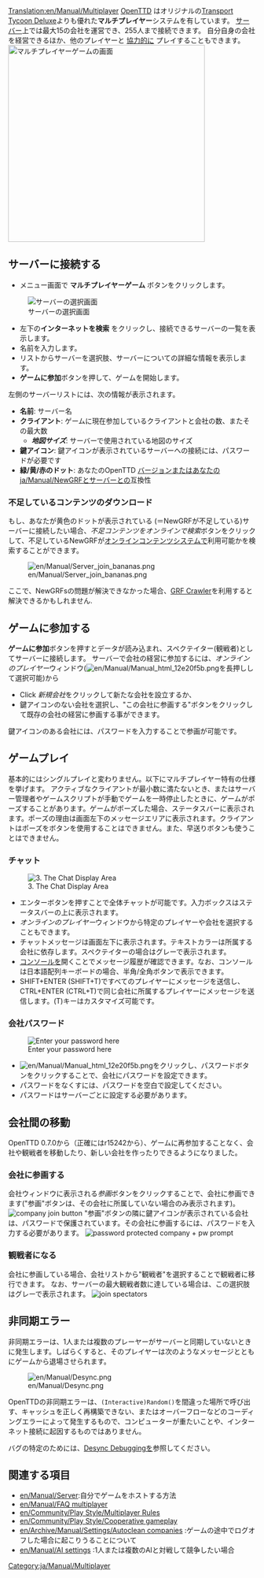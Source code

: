 [[Translation:en/Manual/Multiplayer]]
{{ja/Manual/目次}}
[[ja/Manual/Main Page|OpenTTD]] はオリジナルの<span class="plainlinks">[https://ja.wikipedia.org/wiki/%E3%83%88%E3%83%A9%E3%83%B3%E3%82%B9%E3%83%9D%E3%83%BC%E3%83%88%E3%82%BF%E3%82%A4%E3%82%AF%E3%83%BC%E3%83%B3 Transport Tycoon Deluxe]</span>よりも優れた'''マルチプレイヤー'''システムを有しています。 [[en/Manual/Server|サーバー]]上では最大15の会社を運営でき、255人まで接続できます。 自分自身の会社を経営できるほか、他のプレイヤーと [[en/Community/Play Style/Cooperative gameplay|協力的に]] プレイすることもできます。
[[File:en/Manual/Mp screen.png|none|thumb|400px|マルチプレイヤーゲームの画面]]

==サーバーに接続する==

*メニュー画面で '''マルチプレイヤーゲーム''' ボタンをクリックします。
[[File:en/Manual/OpenTTDMulti.png|none|frame|サーバーの選択画面]]
*左下の'''インターネットを検索''' をクリックし、接続できるサーバーの一覧を表示します。
*名前を入力します。
*リストからサーバーを選択肢、サーバーについての詳細な情報を表示します。
*'''ゲームに参加'''ボタンを押して、ゲームを開始します。


左側のサーバーリストには、次の情報が表示されます。
*'''名前''': サーバー名
*'''クライアント''': ゲームに現在参加しているクライアントと会社の数、またその最大数
** '''''地図サイズ''''': サーバーで使用されている地図のサイズ
*'''鍵アイコン''': 鍵アイコンが表示されているサーバーへの接続には、パスワードが必要です
*'''緑/黄/赤のドット''': あなたのOpenTTD [[en/Archive/Community/FAQ OpenTTD versions|バージョン]]またはあなたの[[ja/Manual/NewGRF]]とサーバーとの互換性

===不足しているコンテンツのダウンロード===
もし、あなたが黄色のドットが表示されている (＝NewGRFが不足している)サーバーに接続したい場合、''不足コンテンツをオンラインで検索''ボタンをクリックして、不足しているNewGRFが[[en/Manual/Online content|オンラインコンテンツ]]システムで利用可能かを検索することができます。

[[File:en/Manual/Server join bananas.png]]

ここで、NewGRFsの問題が解決できなかった場合、[http://grfcrawler.tt-forums.net/ GRF Crawler]を利用すると解決できるかもしれません.

==ゲームに参加する==
'''ゲームに参加'''ボタンを押すとデータが読み込まれ、スペクテイター(観戦者)としてサーバーに接続します。
サーバーで会社の経営に参加するには、''オンラインのプレイヤー''ウィンドウ([[File:en/Manual/Manual html 12e20f5b.png]]を長押しして選択可能)から
*Click ''新規会社''をクリックして新たな会社を設立するか、
*鍵アイコンのない会社を選択し、"この会社に参画する"ボタンをクリックして既存の会社の経営に参画する事ができます。
鍵アイコンのある会社には、パスワードを入力することで参画が可能です。

==ゲームプレイ==
基本的にはシングルプレイと変わりません。以下にマルチプレイヤー特有の仕様を挙げます。
アクティブなクライアントが最小数に満たないとき、またはサーバー管理者やゲームスクリプトが手動でゲームを一時停止したときに、ゲームがポーズすることがあります。ゲームがポーズした場合、ステータスバーに表示されます。ポーズの理由は画面左下のメッセージエリアに表示されます。クライアントはポーズをボタンを使用することはできません。また、早送りボタンも使うことはできません。

===チャット===
[[File:en/Manual/Ottdmulti9.png|center|frame|3. The Chat Display Area]]
*エンターボタンを押すことで全体チャットが可能です。入力ボックスはステータスバーの上に表示されます。
*''オンラインのプレイヤー''ウィンドウから特定のプレイヤーや会社を選択することもできます。
*チャットメッセージは画面左下に表示されます。テキストカラーは所属する会社に依存します。スペクテイターの場合はグレーで表示されます。 
*[[en/Manual/Console|コンソール]]を開くことでメッセージ履歴が確認できます。なお、コンソールは日本語配列キーボードの場合、半角/全角ボタンで表示できます。
*SHIFT+ENTER (SHIFT+T)ですべてのプレイヤーにメッセージを送信し、CTRL+ENTER (CTRL+T)で同じ会社に所属するプレイヤーにメッセージを送信します。(T)キーはカスタマイズ可能です。

===会社パスワード===
[[File:en/Manual/Company password input box2.png|none|frame|Enter your password here]]
*[[File:en/Manual/Manual html 12e20f5b.png]]をクリックし、パスワードボタンをクリックすることで、会社にパスワードを設定できます。
*パスワードをなくすには、パスワードを空白で設定してください。
*パスワードはサーバーごとに設定する必要があります。

==会社間の移動==
OpenTTD 0.7.0から（正確にはr15242から）、ゲームに再参加することなく、会社や観戦者を移動したり、新しい会社を作ったりできるようになりました。

===会社に参画する===
会社ウィンドウに表示される''参画''ボタンをクリックすることで、会社に参画できます("参画"ボタンは、その会社に所属していない場合のみ表示されます)。
[[File:en/Manual/Move company join.png|none|frame|company join button]]
"参画"ボタンの隣に鍵アイコンが表示されている会社は、パスワードで保護されています。その会社に参画するには、パスワードを入力する必要があります。
[[File:en/Manual/Move company join pwprompt.png|none|frame|password protected company + pw prompt]]

===観戦者になる===
会社に参画している場合、会社リストから"観戦者"を選択することで観戦者に移行できます。
なお、サーバーの最大観戦者数に達している場合は、この選択肢はグレーで表示されます。
[[File:en/Manual/Move spectate.png|none|frame|join spectators]]

==非同期エラー==
非同期エラーは、1人または複数のプレーヤーがサーバーと同期していないときに発生します。しばらくすると、そのプレイヤーは次のようなメッセージとともにゲームから退場させられます。

[[File:en/Manual/Desync.png]]

OpenTTDの非同期エラーは、<code>(Interactive)Random()</code>を間違った場所で呼び出す、キャッシュを正しく再構築できない、またはオーバーフローなどのコーディングエラーによって発生するもので、コンピューターが重たいことや、インターネット接続に起因するものではありません。

バグの特定のためには、[[en/Archive/Source/OpenTTDDevBlackBook/Network/Desync debugging|Desync Debugging]]を参照してください。

==関連する項目==
*[[en/Manual/Server]]:自分でゲームをホストする方法
*[[en/Manual/FAQ multiplayer]]
*[[en/Community/Play Style/Multiplayer Rules]]
*[[en/Community/Play Style/Cooperative gameplay]]
*[[en/Archive/Manual/Settings/Autoclean companies]] :ゲームの途中でログオフした場合に起こりうることについて
*[[en/Manual/AI settings]] :1人または複数のAIと対戦して競争したい場合

[[Category:ja/Manual/Multiplayer]]